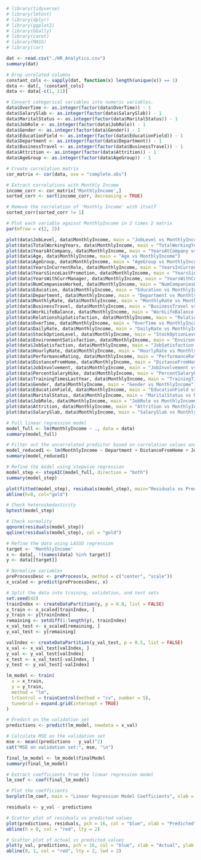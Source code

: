 ```r
# library(tidyverse)
# library(lmtest)
# library(dplyr)
# library(ggplot2)
# library(GGally)
# library(caret)
# library(MASS)
# library(car)
```

```r
dat <- read.csv("./HR_Analytics.csv")
summary(dat)
```
```r
# Drop unrelated columns
constant_cols <- sapply(dat, function(x) length(unique(x)) == 1)
data <- dat[, !constant_cols]
data <- data[-c(1, 11)]
```
```r
# Convert categorical variables into numeric variables.
data$OverTime <- as.integer(factor(data$OverTime)) - 1
data$SalarySlab <- as.integer(factor(data$SalarySlab)) - 1
data$MaritalStatus <- as.integer(factor(data$MaritalStatus)) - 1
data$JobRole <- as.integer(factor(data$JobRole)) - 1
data$Gender <- as.integer(factor(data$Gender)) - 1
data$EducationField <- as.integer(factor(data$EducationField)) - 1
data$Department <- as.integer(factor(data$Department)) - 1
data$BusinessTravel <- as.integer(factor(data$BusinessTravel)) - 1
data$Attrition <- as.integer(factor(data$Attrition)) - 1
data$AgeGroup <- as.integer(factor(data$AgeGroup)) - 1
```
```r
# Create correlation matrix
cor_matrix <- cor(data, use = "complete.obs")
```
```r
# Extract correlations with Monthly Income
income_corr <- cor_matrix['MonthlyIncome',]
sorted_corr <- sort(income_corr, decreasing = TRUE)
```
```r
# Remove the correlation of 'Monthly Income' with itself
sorted_corr[sorted_corr != 1]
```
```r
# Plot each variable against MonthlyIncome in 2 times 2 matrix
par(mfrow = c(2, 2))

plot(data$JobLevel, data$MonthlyIncome, main = "JobLevel vs MonthlyIncome")
plot(data$TotalWorkingYears, data$MonthlyIncome, main = "TotalWorkingYears vs MonthlyIncome")
plot(data$YearsAtCompany, data$MonthlyIncome, main = "YearsAtCompany vs MonthlyIncome")
plot(data$Age, data$MonthlyIncome, main = "Age vs MonthlyIncome")
plot(data$AgeGroup, data$MonthlyIncome, main = "AgeGroup vs MonthlyIncome")
plot(data$YearsInCurrentRole, data$MonthlyIncome, main = "YearsInCurrentRole vs MonthlyIncome")
plot(data$YearsSinceLastPromotion, data$MonthlyIncome, main = "YearsSinceLastPromotion vs MonthlyIncome")
plot(data$YearsWithCurrManager, data$MonthlyIncome, main = "YearsWithCurrManager vs MonthlyIncome")
plot(data$NumCompaniesWorked, data$MonthlyIncome, main = "NumCompaniesWorked vs MonthlyIncome")
plot(data$Education, data$MonthlyIncome, main = "Education vs MonthlyIncome")
plot(data$Department, data$MonthlyIncome, main = "Department vs MonthlyIncome")
plot(data$MonthlyRate, data$MonthlyIncome, main = "MonthlyRate vs MonthlyIncome")
plot(data$BusinessTravel, data$MonthlyIncome, main = "BusinessTravel vs MonthlyIncome")
plot(data$WorkLifeBalance, data$MonthlyIncome, main = "WorkLifeBalance vs MonthlyIncome")
plot(data$RelationshipSatisfaction, data$MonthlyIncome, main = "RelationshipSatisfaction vs MonthlyIncome")
plot(data$OverTime, data$MonthlyIncome, main = "OverTime vs MonthlyIncome")
plot(data$DailyRate, data$MonthlyIncome, main = "DailyRate vs MonthlyIncome")
plot(data$StockOptionLevel, data$MonthlyIncome, main = "StockOptionLevel vs MonthlyIncome")
plot(data$EnvironmentSatisfaction, data$MonthlyIncome, main = "EnvironmentSatisfaction vs MonthlyIncome")
plot(data$JobSatisfaction, data$MonthlyIncome, main = "JobSatisfaction vs MonthlyIncome")
plot(data$HourlyRate, data$MonthlyIncome, main = "HourlyRate vs MonthlyIncome")
plot(data$PerformanceRating, data$MonthlyIncome, main = "PerformanceRating vs MonthlyIncome")
plot(data$DistanceFromHome, data$MonthlyIncome, main = "DistanceFromHome vs MonthlyIncome")
plot(data$JobInvolvement, data$MonthlyIncome, main = "JobInvolvement vs MonthlyIncome")
plot(data$PercentSalaryHike, data$MonthlyIncome, main = "PercentSalaryHike vs MonthlyIncome")
plot(data$TrainingTimesLastYear, data$MonthlyIncome, main = "TrainingTimesLastYear vs MonthlyIncome")
plot(data$Gender, data$MonthlyIncome, main = "Gender vs MonthlyIncome")
plot(data$EducationField, data$MonthlyIncome, main = "EducationField vs MonthlyIncome")
plot(data$MaritalStatus, data$MonthlyIncome, main = "MaritalStatus vs MonthlyIncome")
plot(data$JobRole, data$MonthlyIncome, main = "JobRole vs MonthlyIncome")
plot(data$Attrition, data$MonthlyIncome, main = "Attrition vs MonthlyIncome")
plot(data$SalarySlab, data$MonthlyIncome, main = "SalarySlab vs MonthlyIncome")
```
```r
# Full linear regression model
model_full <- lm(MonthlyIncome ~ ., data = data)
summary(model_full)
```
```r
# Filter out the uncorrelated predictor based on correlation values and plots.
model_reduced1 <- lm(MonthlyIncome ~ Department + DistanceFromHome + JobLevel + JobRole + SalarySlab + Age + TotalWorkingYears + YearsWithCurrManager, data)
summary(model_reduced1)
```
```r
# Refine the model using stepwise regression
model_step <- stepAIC(model_full, direction = "both")
summary(model_step)

plot(fitted(model_step), residuals(model_step), main="Residuals vs Predicted Values", xlab="Predicted Values", ylab="Residuals")
abline(h=0, col="gold")
```
```r
# Check heteroskedasticity
bptest(model_step)
```
```r
# Check normality
qqnorm(residuals(model_step))
qqline(residuals(model_step), col = "gold")
```



```r
# Refine the data using LASSO regression
target <- 'MonthlyIncome'
x <- data[, !(names(data) %in% target)]
y <- data[[target]]

# Normalize variables
preProcessDesc <- preProcess(x, method = c("center", "scale"))
x_scaled <- predict(preProcessDesc, x)

# Split the data into training, validation, and test sets
set.seed(42)
trainIndex <- createDataPartition(y, p = 0.8, list = FALSE)
x_train <- x_scaled[trainIndex, ]
y_train <- y[trainIndex]
remaining <- setdiff(1:length(y), trainIndex)
x_val_test <- x_scaled[remaining, ]
y_val_test <- y[remaining]

valIndex <- createDataPartition(y_val_test, p = 0.5, list = FALSE)
x_val <- x_val_test[valIndex, ]
y_val <- y_val_test[valIndex]
x_test <- x_val_test[-valIndex, ]
y_test <- y_val_test[-valIndex]
```
```r
lm_model <- train(
  x = x_train,
  y = y_train,
  method = "lm",
  trControl = trainControl(method = "cv", number = 5),
  tuneGrid = expand.grid(intercept = TRUE)
)

# Predict on the validation set
predictions <- predict(lm_model, newdata = x_val)

# Calculate MSE on the validation set
mse <- mean((predictions - y_val)^2)
cat("MSE on validation set:", mse, "\n")

final_lm_model <- lm_model$finalModel
summary(final_lm_model)
```
```r
# Extract coefficients from the linear regression model
lm_coef <- coef(final_lm_model)

# Plot the coefficients
barplot(lm_coef, main = "Linear Regression Model Coefficients", xlab = "Variables", ylab = "Coefficient Value")
```
```r
residuals <- y_val - predictions

# Scatter plot of residuals vs predicted values
plot(predictions, residuals, pch = 16, col = "blue", xlab = "Predicted", ylab = "Residuals", main = "Residuals vs Predicted")
abline(h = 0, col = "red", lty = 2)
```
```r
# Scatter plot of actual vs predicted values
plot(y_val, predictions, pch = 16, col = "blue", xlab = "Actual", ylab = "Predicted", main = "Actual vs Predicted Values")
abline(0, 1, col = "red", lty = 2, lwd = 2)
```
